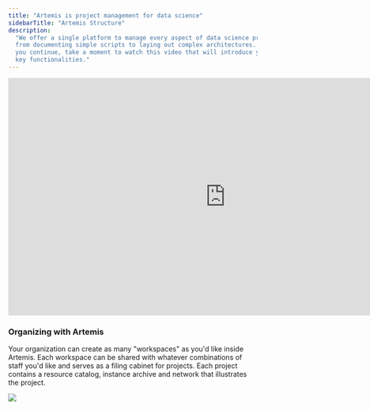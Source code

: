 ```yaml
---
title: "Artemis is project management for data science"
sidebarTitle: "Artemis Structure"
description:
  "We offer a single platform to manage every aspect of data science projects
  from documenting simple scripts to laying out complex architectures. Before
  you continue, take a moment to watch this video that will introduce you to our
  key functionalities."
---
```


<iframe
  width="877"
  height="480"
  src="https://www.youtube.com/embed/W0lNlpZz6tg"
  title="Don&#39;t Skip This Video"
  frameborder="0"
  allow="accelerometer; autoplay; clipboard-write; encrypted-media; gyroscope; picture-in-picture; web-share"
  allowfullscreen
></iframe>

### Organizing with Artemis

Your organization can create as many "workspaces" as you'd like inside Artemis.
Each workspace can be shared with whatever combinations of staff you'd like and
serves as a filing cabinet for projects. Each project contains a resource
catalog, instance archive and network that illustrates the project.

![](/images/structure-diagram.png)
